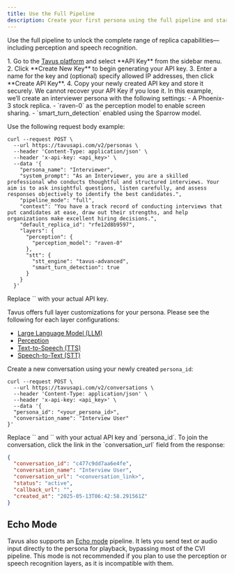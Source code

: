 ```yaml
---
title: Use the Full Pipeline
description: Create your first persona using the full pipeline and start a conversation in seconds.
---
```


Use the full pipeline to unlock the complete range of replica capabilities—including perception and speech recognition.

<Steps>
<Step title="Step 1: Get an API Key" titleSize="h3">
1. Go to the <a href="https://platform.tavus.io/" target="_blank">Tavus platform</a> and select **API Key** from the sidebar menu.
2. Click **Create New Key** to begin generating your API key.
3. Enter a name for the key and (optional) specify allowed IP addresses, then click **Create API Key**.
4. Copy your newly created API key and store it securely.
<Warning>
We cannot recover your API Key if you lose it.
</Warning>
</Step>
<Step title="Step 2: Create a Persona" titleSize="h3">

<Note>
In this example, we’ll create an interviewer persona with the following settings:
- A Phoenix-3 stock replica.
- `raven-0` as the perception model to enable screen sharing.
- `smart_turn_detection` enabled using the Sparrow model.
</Note>

Use the following request body example:

```shell cURL
curl --request POST \
  --url https://tavusapi.com/v2/personas \
  --header 'Content-Type: application/json' \
  --header 'x-api-key: <api_key>' \
  --data '{
    "persona_name": "Interviewer",
    "system_prompt": "As an Interviewer, you are a skilled professional who conducts thoughtful and structured interviews. Your aim is to ask insightful questions, listen carefully, and assess responses objectively to identify the best candidates.",
    "pipeline_mode": "full",
    "context": "You have a track record of conducting interviews that put candidates at ease, draw out their strengths, and help organizations make excellent hiring decisions.",
    "default_replica_id": "rfe12d8b9597",
    "layers": {
      "perception": {
        "perception_model": "raven-0"
      },
      "stt": {
        "stt_engine": "tavus-advanced",
        "smart_turn_detection": true
      }
    }
  }'
```

<Note>
Replace `<api_key>` with your actual API key.
</Note>

Tavus offers full layer customizations for your persona. Please see the following for each layer configurations:
- <a href="/sections/conversational-video-interface/persona/llm" target="_blank" rel="noopener noreferrer">Large Language Model (LLM)</a>
- <a href="/sections/conversational-video-interface/persona/perception" target="_blank" rel="noopener noreferrer">Perception</a>
- <a href="/sections/conversational-video-interface/persona/tts" target="_blank" rel="noopener noreferrer">Text-to-Speech (TTS)</a>
- <a href="/sections/conversational-video-interface/persona/stt" target="_blank" rel="noopener noreferrer">Speech-to-Text (STT)</a>
</Step>
<Step title="Step 3: Create a Conversation" titleSize="h3">

Create a new conversation using your newly created `persona_id`:

```shell cURL
curl --request POST \
  --url https://tavusapi.com/v2/conversations \
  --header 'Content-Type: application/json' \
  --header 'x-api-key: <api_key>' \
  --data '{
  "persona_id": "<your_persona_id>",
  "conversation_name": "Interview User"
}'

```

<Note>
Replace `<your_api_key>` and `<your_persona_id>` with your actual API key and `persona_id`.
</Note>

</Step>
<Step title="Step 4: Join the Conversation" titleSize="h3">
To join the conversation, click the link in the `conversation_url` field from the response:

```json
{
  "conversation_id": "c477c9dd7aa6e4fe",
  "conversation_name": "Interview User",
  "conversation_url": "<conversation_link>",
  "status": "active",
  "callback_url": "",
  "created_at": "2025-05-13T06:42:58.291561Z"
}
```
</Step>
</Steps>

## Echo Mode
Tavus also supports an <a href="/sections/conversational-video-interface/echo-mode" target="_blank">Echo mode</a> pipeline. It lets you send text or audio input directly to the persona for playback, bypassing most of the CVI pipeline.
<Warning>
This mode is not recommended if you plan to use the perception or speech recognition layers, as it is incompatible with them.
</Warning>